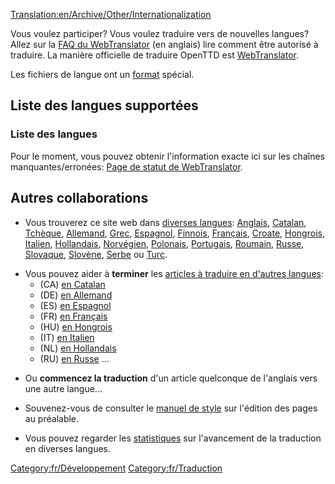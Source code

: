 [[Translation:en/Archive/Other/Internationalization]]


Vous voulez participer? Vous voulez traduire vers de nouvelles langues? Allez sur la [http://translator.openttd.org/en/faq FAQ du WebTranslator] (en anglais) lire comment être autorisé à traduire. La manière officielle de traduire OpenTTD est [[fr/Archive/Development/WebTranslator3|WebTranslator]].

Les fichiers de langue ont un [[fr/Archive/Source/Format des fichiers de langue|format]] spécial.

=='''Liste des langues supportées'''==

==='''Liste des langues'''===
Pour le moment, vous pouvez obtenir l'information exacte ici sur les chaînes manquantes/erronées:
[http://translator.openttd.org/status Page de statut de WebTranslator].

=='''Autres collaborations'''==
*Vous trouverez ce site web dans [[:Category:en/Articles in other languages|diverses langues]]: [[en/Main/Main Page|Anglais]], [[ca/Main/Pàgina principal|Catalan]], [[cs/Main/Hlavní strana|Tchèque]], [[de/Main/Startseite|Allemand]], [[el/Main/Κύρια πύλη|Grec]], [[es/Main/Página principal|Espagnol]], [[fi/Main/Etusivu|Finnois]], [[fr/Main/Accueil|Français]], [[hr/Main/Glavna stranica|Croate]], [[hu/Main/Kezdőlap|Hongrois]], [[it/Main/Pagina principale|Italien]], [[nl/Main/Hoofdpagina|Hollandais]], [[no/Main/Forside|Norvégien]], [[pl/Main/Strona główna|Polonais]], [[pt/Main/Página principal|Portugais]], [[ro/Main/Pagina principală|Roumain]], [[ru/Main/Главная страница|Russe]], [[sk/Main/Hlavná stránka|Slovaque]], [[sl/Main/Glavna stran|Slovène]], [[sr/Main/Glavna strana|Serbe]] ou [[tr/Main/Ana sayfa|Turc]].

*Vous pouvez aider à '''terminer''' les [[en/articles are being translated into other languages|articles à traduire en d'autres langues]]:
**(CA) [[:Category:ca/Articles traduint-se al català|en Catalan]]
**(DE) [[:Category:de/Artikel, welche in die deutsche Sprache übersetzt werden|en Allemand]]
**(ES) [[:Category:es/Artículos que se están traduciendo al español|en Espagnol]]
**(FR) [[:Category:fr/À traduire en français|en Français]]
**(HU) [[:Category:hu/Fordításban|en Hongrois]]
**(IT) [[:Category:it/Articoli in fase di traduzione|en Italien]]
**(NL) [[:Category:nl/Artikelen die worden vertaald|en Hollandais]]
**(RU) [[:Category:ru/Статьи в настоящее время переведенные на русский язык|en Russe]] ...

*Ou '''commencez la traduction''' d'un article quelconque de l'anglais vers une autre langue...

*Souvenez-vous de consulter le [[fr/Main/Manuel de Style#Pages n'étant pas en anglais|manuel de style]] sur l'édition des pages au préalable.

*Vous pouvez regarder les [[:Category:en/Other languages|statistiques]] sur l'avancement de la traduction en diverses langues.

[[Category:fr/Développement]][[Category:fr/Traduction]]